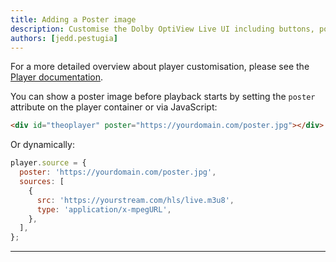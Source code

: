 ```yaml
---
title: Adding a Poster image
description: Customise the Dolby OptiView Live UI including buttons, poster image, logo overlays, and stream messaging.
authors: [jedd.pestugia]
---
```


For a more detailed overview about player customisation, please see the [Player documentation](/theoplayer/getting-started/sdks/web/getting-started/).

You can show a poster image before playback starts by setting the `poster` attribute on the player container or via JavaScript:

```html
<div id="theoplayer" poster="https://yourdomain.com/poster.jpg"></div>
```

Or dynamically:

```js
player.source = {
  poster: 'https://yourdomain.com/poster.jpg',
  sources: [
    {
      src: 'https://yourstream.com/hls/live.m3u8',
      type: 'application/x-mpegURL',
    },
  ],
};
```

---
